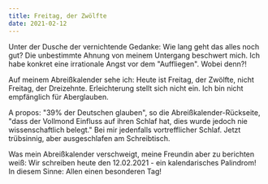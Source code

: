 ```yaml
---
title: Freitag, der Zwölfte
date: 2021-02-12
---
```

Unter der Dusche der vernichtende Gedanke: Wie lang geht das alles noch gut? Die unbestimmte Ahnung von meinem Untergang beschwert mich. Ich habe konkret eine irrationale Angst vor dem "Auffliegen". Wobei denn?! 

Auf meinem Abreißkalender sehe ich: Heute ist Freitag, der Zwölfte, nicht Freitag, der Dreizehnte. Erleichterung stellt sich nicht ein. Ich bin nicht empfänglich für Aberglauben. 

A propos: "39% der Deutschen glauben", so die Abreißkalender-Rückseite, "dass der Vollmond Einfluss auf ihren Schlaf hat, dies wurde jedoch nie wissenschaftlich belegt." Bei mir jedenfalls vortrefflicher Schlaf. Jetzt trübsinnig, aber ausgeschlafen am Schreibtisch.

Was mein Abreißkalender verschweigt, meine Freundin aber zu berichten weiß: Wir schreiben heute den 12.02.2021 - ein kalendarisches Palindrom! In diesem Sinne: Allen einen besonderen Tag!